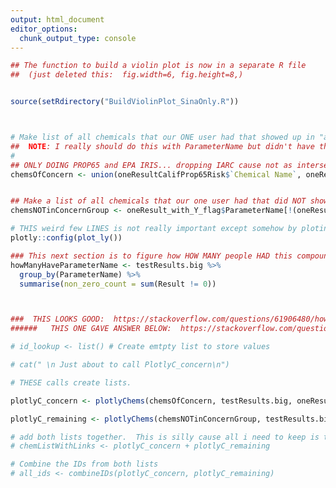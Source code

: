 ```yaml
---
output: html_document
editor_options: 
  chunk_output_type: console
---
```



```r
## The function to build a violin plot is now in a separate R file
##  (just deleted this:  fig.width=6, fig.height=8,)


source(setRdirectory("BuildViolinPlot_SinaOnly.R"))



# Make list of all chemicals that our ONE user had that showed up in "any" of the databases
##  NOTE: I really should do this with ParameterName but didn't have that  handy... should fix
#
## ONLY DOING PROP65 and EPA IRIS... dropping IARC cause not as interseting?
chemsOfConcern <- union(oneResultCalifProp65Risk$`Chemical Name`, oneResultEpaIris$`Chemical Name`)


## Make a list of all chemicals that our one user had that did NOT show up in any of the databases x
chemsNOTinConcernGroup <- oneResult_with_Y_flag$ParameterName[!(oneResult_with_Y_flag$ParameterName %in% chemsOfConcern)]
```


```r
# THIS weird few LINES is not really important except somehow by ploting, but not including # Initialize Plotly without rendering a dummy plot
plotly::config(plot_ly())

### This next section is to figure how HOW MANY people HAD this compound and how many didn't
howManyHaveParameterName <- testResults.big %>%
  group_by(ParameterName) %>%
  summarise(non_zero_count = sum(Result != 0))



###  THIS LOOKS GOOD:  https://stackoverflow.com/questions/61906480/how-to-display-ggplotly-plots-with-dynamically-created-tabs-and-for-loops
######   THIS ONE GAVE ANSWER BELOW:  https://stackoverflow.com/questions/61906480/how-to-display-ggplotly-plots-with-dynamically-created-tabs-and-for-loops
```


```r
# id_lookup <- list() # Create emtpty list to store values

# cat(" \n Just about to call PlotlyC_concern\n")

# THESE calls create lists.

plotlyC_concern <- plotlyChems(chemsOfConcern, testResults.big, oneResultCalifProp65Risk, oneResultEpaIris, oneResultIARCRisk, chemSourceMitigation, subject, howManyHaveParameterName, howManyWristbandsTested)

plotlyC_remaining <- plotlyChems(chemsNOTinConcernGroup, testResults.big, oneResultCalifProp65Risk, oneResultEpaIris, oneResultIARCRisk, chemSourceMitigation, subject, howManyHaveParameterName, howManyWristbandsTested)

# add both lists together.  This is silly cause all i need to keep is the IDs but... for now i'm keeping all
# chemListWithLinks <- plotlyC_concern + plotlyC_remaining

# Combine the IDs from both lists
# all_ids <- combineIDs(plotlyC_concern, plotlyC_remaining)
```
